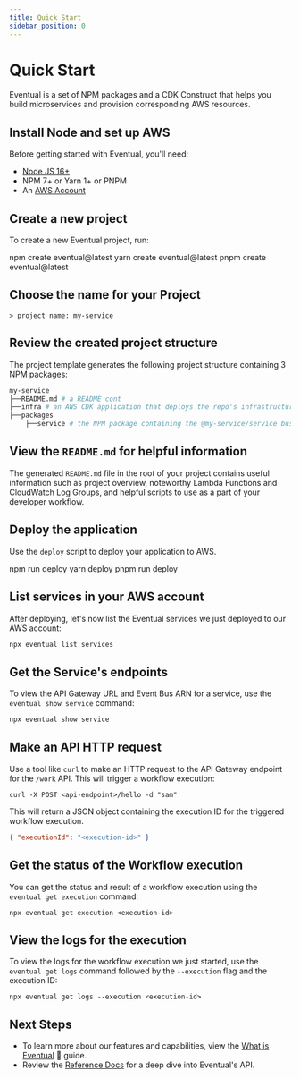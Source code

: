 ```yaml
---
title: Quick Start
sidebar_position: 0
---
```



# Quick Start

Eventual is a set of NPM packages and a CDK Construct that helps you build microservices and provision corresponding AWS resources.

## Install Node and set up AWS

Before getting started with Eventual, you'll need:

- [Node JS 16+](https://nodejs.org/en/)
- NPM 7+ or Yarn 1+ or PNPM
- An [AWS Account](https://aws.amazon.com/)

## Create a new project

To create a new Eventual project, run:

<Tabs groupId="npm">
  <TabItem value="npm" label="npm" default>
    <CodeBlock>npm create eventual@latest</CodeBlock>
  </TabItem>
  <TabItem value="yarn" label="yarn">
    <CodeBlock>yarn create eventual@latest</CodeBlock>
  </TabItem>
  <TabItem value="pnpm" label="pnpm">
    <CodeBlock>pnpm create eventual@latest</CodeBlock>
  </TabItem>
</Tabs>

## Choose the name for your Project

```
> project name: my-service
```

## Review the created project structure

The project template generates the following project structure containing 3 NPM packages:

```bash
my-service
├──README.md # a README cont
├──infra # an AWS CDK application that deploys the repo's infrastructure
├──packages
    ├──service # the NPM package containing the @my-service/service business logic
```

## View the `README.md` for helpful information

The generated `README.md` file in the root of your project contains useful information such as project overview, noteworthy Lambda Functions and CloudWatch Log Groups, and helpful scripts to use as a part of your developer workflow.

## Deploy the application

Use the `deploy` script to deploy your application to AWS.

<Tabs groupId="npm">
  <TabItem value="npm" label="npm" default>
    <CodeBlock>npm run deploy</CodeBlock>
  </TabItem>
  <TabItem value="yarn" label="yarn">
    <CodeBlock>yarn deploy</CodeBlock>
  </TabItem>
  <TabItem value="pnpm" label="pnpm">
    <CodeBlock>pnpm run deploy</CodeBlock>
  </TabItem>
</Tabs>

## List services in your AWS account

After deploying, let's now list the Eventual services we just deployed to our AWS account:

```ts
npx eventual list services
```

## Get the Service's endpoints

To view the API Gateway URL and Event Bus ARN for a service, use the `eventual show service` command:

```ts
npx eventual show service
```

## Make an API HTTP request

Use a tool like `curl` to make an HTTP request to the API Gateway endpoint for the `/work` API. This will trigger a workflow execution:

```
curl -X POST <api-endpoint>/hello -d "sam"
```

This will return a JSON object containing the execution ID for the triggered workflow execution.

```json
{ "executionId": "<execution-id>" }
```

## Get the status of the Workflow execution

You can get the status and result of a workflow execution using the `eventual get execution` command:

```
npx eventual get execution <execution-id>
```

## View the logs for the execution

To view the logs for the workflow execution we just started, use the `eventual get logs` command followed by the `--execution` flag and the execution ID:

```
npx eventual get logs --execution <execution-id>
```

## Next Steps

- To learn more about our features and capabilities, view the [What is Eventual](./learn/1-what-is-eventual.md) 📖 guide.
- Review the [Reference Docs](./reference/service.md) for a deep dive into Eventual's API.
